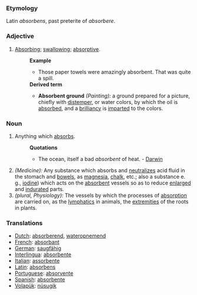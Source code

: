 ===Etymology===
Latin ''absorbens'', past preterite of ''absorbere''.
===Adjective===
#[[Absorbing]]; [[swallowing]]; [[absorptive]].
#:'''Example'''
#:*Those paper towels were amazingly absorbent. That was quite a spill.
#:'''Derived term'''
#:*'''Absorbent ground''' ''(Painting):'' a ground prepared for a picture, chiefly with [[distemper]], or water colors, by which the oil is [[absorbed]], and a [[brilliancy]] is [[imparted]] to the colors.

===Noun===
#Anything which [[absorbs]].
#:'''Quotations'''
#:*The ocean, itself a bad ''absorbent'' of heat. - [[Darwin]]
#''(Medicine):'' Any substance which absorbs and [[neutralizes]] acid fluid in the stomach and [[bowels]], as [[magnesia]], [[chalk]], etc.; also a substance e. g., [[iodine]]) which acts on the [[absorbent]] vessels so as to reduce [[enlarged]] and [[indurated]] parts.
#''(plural, Physiology):'' The vessels by which the processes of [[absorption]] are carried on, as the [[lymphatics]] in animals, the [[extremities]] of the roots in plants.

===Translations===
*[[Dutch]]: [[absorberend]], [[wateropnemend]]
*[[French]]: [[absorbant]]
*[[German]]: [[saugfähig]]
*[[Interlingua]]: [[absorbente]]
*[[Italian]]: [[assorbente]]
*[[Latin]]: [[absorbens]]
*[[Portuguese]]: [[absorvente]]
*[[Spanish]]: [[absorbente]]
*[[Volapük]]: [[nüsugik]]